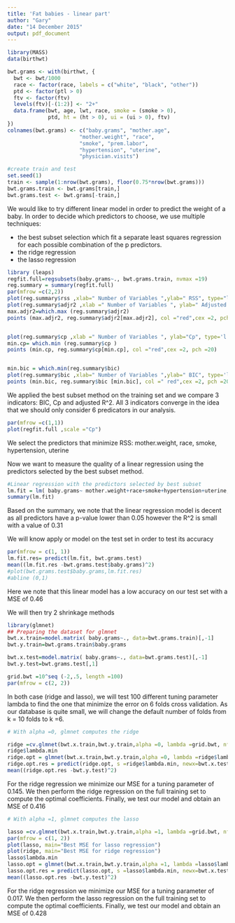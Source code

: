 ```yaml
---
title: 'Fat babies - linear part'
author: "Gary"
date: "14 December 2015"
output: pdf_document
---
```




```r
library(MASS)
data(birthwt)

bwt.grams <- with(birthwt, {
  bwt <- bwt/1000
  race <- factor(race, labels = c("white", "black", "other"))
  ptd <- factor(ptl > 0)
  ftv <- factor(ftv)
  levels(ftv)[-(1:2)] <- "2+"
  data.frame(bwt, age, lwt, race, smoke = (smoke > 0),
             ptd, ht = (ht > 0), ui = (ui > 0), ftv)
})
colnames(bwt.grams) <- c("baby.grams", "mother.age", 
                       "mother.weight", "race",
                       "smoke", "prem.labor", 
                       "hypertension", "uterine",
                       "physician.visits")

#create train and test
set.seed(1)
train <- sample(1:nrow(bwt.grams), floor(0.75*nrow(bwt.grams)))
bwt.grams.train <- bwt.grams[train,]
bwt.grams.test <- bwt.grams[-train,]

```

\section{linear models}
We would like to try different linear model in order to predict the weight of a baby.
In order to decide which predictors to choose, we use multiple techniques: 

  - the best subset selection which fit a separate least squares regression for each possible combination of the p predictors.
  - the ridge regression 
  - the lasso regression

\section{Best subset selection}
```r

library (leaps)
regfit.full=regsubsets(baby.grams~., bwt.grams.train, nvmax =19)
reg.summary = summary(regfit.full)
par(mfrow =c(2,2))
plot(reg.summary$rss ,xlab=" Number of Variables ",ylab=" RSS", type="l")
plot(reg.summary$adjr2 ,xlab =" Number of Variables ", ylab=" Adjusted RSq",type="l")
max.adjr2=which.max (reg.summary$adjr2)
points (max.adjr2, reg.summary$adjr2[max.adjr2], col ="red",cex =2, pch =20)


plot(reg.summary$cp ,xlab =" Number of Variables ", ylab="Cp", type='l')
min.cp= which.min (reg.summary$cp )
points (min.cp, reg.summary$cp[min.cp], col ="red",cex =2, pch =20)


min.bic = which.min(reg.summary$bic)
plot(reg.summary$bic ,xlab=" Number of Variables ",ylab=" BIC", type='l')
points (min.bic, reg.summary$bic [min.bic], col =" red",cex =2, pch =20)

```
We applied the best subset method on the training set and we compare 3 indicators: BIC, Cp and adjusted R^2. All 3 indicators converge in the idea that we should only consider 6 predicators in our analysis.
```r
par(mfrow =c(1,1))
plot(regfit.full ,scale ="Cp")


```
We select the predictors that minimize RSS: mother.weight, race, smoke, hypertension, uterine

Now we want to measure the quality of a linear regression using the predictors selected  by the best subset method.
```r

#Linear regression with the predictors selected by best subset
lm.fit = lm( baby.grams~ mother.weight+race+smoke+hypertension+uterine, data=bwt.grams.train)
summary(lm.fit)
```
Based on the summary, we note that the linear regression model is decent as all predictors have a p-value lower than 0.05 however the R^2 is small with a value of 0.31

We will know apply or model on the test set in order to test its accuracy
```r
par(mfrow = c(1, 1))
lm.fit.res= predict(lm.fit, bwt.grams.test)
mean((lm.fit.res -bwt.grams.test$baby.grams)^2)
#plot(bwt.grams.test$baby.grams,lm.fit.res)
#abline (0,1)

```
Here we note that this linear model has a low accuracy on our test set with a MSE of 0.46

We will then try 2 shrinkage methods
\section{Shrinkage methods}
```r

library(glmnet)
## Preparing the dataset for glmnet
bwt.x.train=model.matrix( baby.grams~., data=bwt.grams.train)[,-1]
bwt.y.train=bwt.grams.train$baby.grams

bwt.x.test=model.matrix( baby.grams~., data=bwt.grams.test)[,-1]
bwt.y.test=bwt.grams.test[,1]

grid.bwt =10^seq (-2,.5, length =100)
par(mfrow = c(2, 2))
```
In both case (ridge and lasso), we will test 100 different tuning parameter lambda to find the one that minimize the error on 6 folds cross validation.
As our database is quite small, we will change the default number of folds from k = 10 folds to k =6.
\section{Ridge regression}
```r
# With alpha =0, glmnet computes the ridge

ridge =cv.glmnet(bwt.x.train,bwt.y.train,alpha =0, lambda =grid.bwt, nfolds=6)
ridge$lambda.min
ridge.opt = glmnet(bwt.x.train,bwt.y.train,alpha =0, lambda =ridge$lambda.min)
ridge.opt.res = predict(ridge.opt, s =ridge$lambda.min, newx=bwt.x.test)
mean((ridge.opt.res -bwt.y.test)^2)
```
For the ridge regression we minimize our MSE for a tuning parameter of 0.145. We then perform the ridge regression on the full training set to compute the optimal coefficients. 
Finally, we test our model and obtain an MSE of 0.416

\section{Lasso regression}
```r
# With alpha =1, glmnet computes the lasso

lasso =cv.glmnet(bwt.x.train,bwt.y.train,alpha =1, lambda =grid.bwt, nfolds=6)
par(mfrow = c(1, 2))
plot(lasso, main="Best MSE for lasso regression")
plot(ridge, main="Best MSE for ridge regression")
lasso$lambda.min
lasso.opt = glmnet(bwt.x.train,bwt.y.train,alpha =1, lambda =lasso$lambda.min)
lasso.opt.res = predict(lasso.opt, s =lasso$lambda.min, newx=bwt.x.test)
mean((lasso.opt.res -bwt.y.test)^2)
```

For the ridge regression we minimize our MSE for a tuning parameter of 0.017. We then perform the lasso regression on the full training set to compute the optimal coefficients. 
Finally, we test our model and obtain an MSE of 0.428



